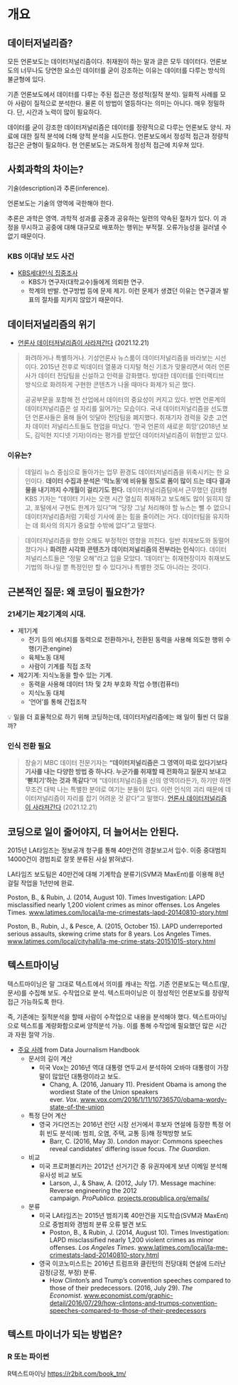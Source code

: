 # 개요 {#intro}

## 데이터저널리즘?

모든 언론보도는 데이터저널리즘이다. 취재원이 하는 말과 글은 모두 데이터다. 언론보도의 너무나도 당연한 요소인 데이터를 굳이 강조하는 이유는 데이터를 다루는 방식의 불균형에 있다. 

기존 언론보도에서 데이터를 다루는 주된 접근은 정성적(질적 분석). 일화적 사례를 모아 사람이 질적으로 분석한다. 물론 이 방법이 열등하다는 의미는 아니다. 매우 정밀하다. 단, 시간과 노력이 많이 필요하다. 

데이터를 굳이 강조한 데이터저널리즘은 데이터를 정량적으로 다루는 언론보도 양식. 자료에 대한 질적 분석에 더해 양적 분석을 시도한다.  언론보도에서 정성적 접근과 정량적 접근은 균형이 필요하다. 현 언론보도는 과도하게 정성적 접근에 치우쳐 있다.

## 사회과학의 차이는?

기술(description)과 추론(inference).

언론보도는 기술의 영역에 국한해야 한다.

추론은 과학은 영역. 과학적 성과를 공중과 공유하는 일련의 약속된 절차가 있다. 이 과정을 무시하고 공중에 대해 대규모로 배포하는 행위는 부적절. 오류가능성을 걸러낼 수 없기 때문이다.

### KBS 이대남 보도 사건

- [KBS세대인식 집중조사](https://news.kbs.co.kr/news/view.do?ncd=5218373)
    - KBS가 연구자(대학교수)들에게 의뢰한 연구.
    - 학계의 반발. 연구방법 등에 문제 제기. 이런 문제가 생겼던 이유는 연구결과 발표의 절차를 지키지 않았기 때문이다.

## 데이터저널리즘의 위기

- [언론사 데이터저널리즘이 사라져간다](http://m.journalist.or.kr/m/m_article.html?no=50649) (2021.12.21)

> 화려하거나 특별하거나. 기성언론사 뉴스룸이 데이터저널리즘을 바라보는 시선이다. 2015년 전후로 빅데이터 열풍과 디지털 혁신 기조가 맞물리면서 여러 언론사가 데이터 전담팀을 신설하고 인력을 강화했다. 방대한 데이터를 인터랙티브 방식으로 화려하게 구현한 콘텐츠가 나올 때마다 화제가 되곤 했다.
> 
> 
> 공공부문을 포함해 전 산업에서 데이터의 중요성이 커지고 있다. 반면 언론계의 데이터저널리즘은 설 자리를 잃어가는 모습이다. 국내 데이터저널리즘을 선도했던 언론사들은 올해 들어 잇달아 전담팀을 폐지했다. 취재기자 경력을 갖춘 고연차 데이터 저널리스트들도 현업을 떠났다. ‘한국 언론의 새로운 희망’(2018년 보도, 김익현 지디넷 기자)이라는 평가를 받았던 데이터저널리즘이 위협받고 있다.
> 

### 이유는?

> 데일리 뉴스 중심으로 돌아가는 업무 환경도 데이터저널리즘을 위축시키는 한 요인이다. **데이터 수집과 분석은 ‘막노동’에 비유될 정도로 품이 많이 드는 데다 결과물을 내기까지 수개월이 걸리기도 한다.** 데이터저널리즘팀에서 근무했던 김태형 KBS 기자는 “데이터 기사는 오랜 시간 열심히 취재하고 보도해도 많이 읽히지 않고, 포털에서 구현도 한계가 있다”며 “당장 그날 처리해야 할 뉴스는 뺄 수 없으니 데이터저널리즘처럼 기획성 기사에 쏟는 힘을 줄이려는 거다. 데이터팀을 유지하는 데 회사의 의지가 중요할 수밖에 없다”고 말했다.
> 

> 데이터저널리즘을 향한 오해도 부정적인 영향을 끼친다. 일반 취재보도와 동떨어졌다거나 **화려한 시각화 콘텐츠가 데이터저널리즘의 전부라는 인식**이다. 데이터 저널리스트들은 “정말 오해”라고 입을 모았다. ‘데이터’는 취재현장이자 취재보도 기법의 하나일 뿐 특정인만 할 수 있다거나 특별한 것도 아니라는 것이다.
> 

## 근본적인 질문: 왜 코딩이 필요한가?

### 21세기는 제2기계의 시대.

- 제1기계
    - 전기 등의 에너지를 동력으로 전환하거나, 전환된 동력을 사용해 의도한 행위 수행(기관:engine)
    - 육체노동 대체
    - 사람이 기계를 직접 조작
- 제2기계: 지식노동을 할수 있는 기계.
    - 동력을 사용해 데이터 1차 및 2차 부호화 작업 수행(컴퓨터)
    - 지식노동 대체
    - '언어'를 통해 간접조작
    

<aside>
💡 일을 더 효율적으로 하기 위해 코딩하는데, 데이터저널리즘에는 왜 일이 훨씬 더 많을까?

</aside>

### 인식 전환 필요

> 장슬기 MBC 데이터 전문기자는 **“데이터저널리즘은 그 영역이 따로 있다기보다 기사를 내는 다양한 방법 중 하나다. 누군가를 취재할 때 전화하고 질문지 보내고 ‘뻗치기’하는 것과 똑같다**”며 “데이터저널리즘을 신의 영역이라든가, 하기만 하면 무조건 대박 나는 특별한 분야로 여기는 분들이 많다. 이런 인식의 괴리 때문에 데이터저널리즘이 자리를 잡기 어려운 것 같다”고 말했다. [언론사 데이터저널리즘이 사라져간다](http://m.journalist.or.kr/m/m_article.html?no=50649) (2021.12.21)
> 

## 코딩으로 일이 줄어야지, 더 늘어서는 안된다.

2015년 LA타임즈는 정보공개 청구를 통해 40만건의 경찰보고서 입수. 이중 중대범죄 14000건이 경범죄로 잘못 분류된 사실 밝혀냈다.

LA타임즈 보도팀은 40만건에 대해 기계학습 분류기(SVM과 MaxEnt)를 이용해 8년 걸릴 작업을 1년만에 완료.

Poston, B., & Rubin, J. (2014, August 10). Times Investigation: LAPD misclassified nearly 1,200 violent crimes as minor offenses. Los Angeles Times. [www.latimes.com/local/la-me-crimestats-lapd-20140810-story.html](http://www.latimes.com/local/la-me-crimestats-lapd-20140810-story.html)

Poston, B., Rubin, J., & Pesce, A. (2015, October 15). LAPD underreported serious assaults, skewing crime stats for 8 years. Los Angeles Times. [www.latimes.com/local/cityhall/la-me-crime-stats-20151015-story.html](http://www.latimes.com/local/cityhall/la-me-crime-stats-20151015-story.html)

## 텍스트마이닝

텍스트마이닝은 말 그대로 텍스트에서 의미를 캐내는 작업. 기존 언론보도는 텍스트(말, 문서)를 수집해 보도. 수작업으로 분석. 텍스트마이닝은 이 정성적인 언론보도를 장량적 접근 가능하도록 한다. 

즉, 기존에는 질적분석을 할때 사람이 수작업으로 내용을 분석해야 했다. 텍스트마이닝으로 텍스트를 계량화함으로써 양적분석 가능. 이를 통해 수작업에 필요했던 많은 시간과 자원 절약 가능. 

- [주요 사례](https://datajournalism.com/read/handbook/two/working-with-data/text-as-data-finding-stories-in-corpora) from Data Journalism Handbook
    - 문서의 길이 계산
        - 미국 Vox는 2016년 역대 대통령 연두교서 분석하여 오바마 대통령이 가장 말이 많았던 대통령이라고 보도.
            - Chang, A. (2016, January 11). President Obama is among the wordiest State of the Union speakers ever. *Vox*. [www.vox.com/2016/1/11/10736570/obama-wordy-state-of-the-union](https://www.vox.com/2016/1/11/10736570/obama-wordy-state-of-the-union)
    - 특정 단어 계산
        - 영국 가디언즈는 2016년 런던 시장 선거에서 후보자 연설에 등장한 특정 어휘 빈도 분석(예: 범죄, 오염, 주택, 교통 등)해 정책방향 보도
            - Barr, C. (2016, May 3). London mayor: Commons speeches reveal candidates’ differing issue focus. *The Guardian*.
    - 비교
        - 미국 프로퍼블리카는 2012년 선거기간 중 유권자에게 보낸 이메일 분석해 유사성 비교 보도
            - Larson, J., & Shaw, A. (2012, July 17). Message machine: Reverse engineering the 2012 campaign. *ProPublica*. [projects.propublica.org/emails/](https://projects.propublica.org/emails/)
    - 분류
        - 미국 LA타임즈는 2015년 범죄기록 40만건을 지도학습(SVM과 MaxEnt)으로 중범죄와 경범죄 분류 오류 발견 보도
            - Poston, B., & Rubin, J. (2014, August 10). Times Investigation: LAPD misclassified nearly 1,200 violent crimes as minor offenses. *Los Angeles Times*. [www.latimes.com/local/la-me-crimestats-lapd-20140810-story.html](https://www.latimes.com/local/la-me-crimestats-lapd-20140810-story.html)
        - 영국 이코노미스트는 2016년 트럼프와 클린턴의 전당대회 연설에 드러난 감정(긍정, 부정) 분류.
            - How Clinton’s and Trump’s convention speeches compared to those of their predecessors. (2016, July 29). *The Economist*. [www.economist.com/graphic-detail/2016/07/29/how-clintons-and-trumps-convention-speeches-compared-to-those-of-their-predecessors](https://www.economist.com/graphic-detail/2016/07/29/how-clintons-and-trumps-convention-speeches-compared-to-those-of-their-predecessors)
              
              

## 텍스트 마이너가 되는 방법은?

### R 또는 파이썬

R텍스트마이닝 [https://r2bit.com/book_tm/](https://r2bit.com/book_tm/)
